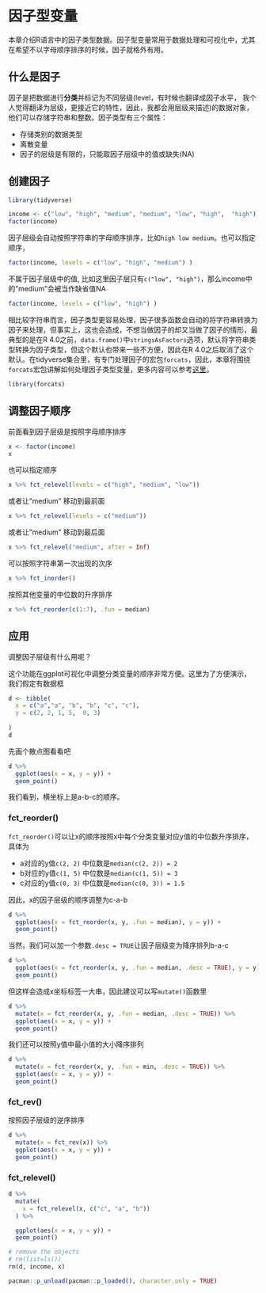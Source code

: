 # 因子型变量 {#forcats}

本章介绍R语言中的因子类型数据。因子型变量常用于数据处理和可视化中，尤其在希望不以字母顺序排序的时候，因子就格外有用。

## 什么是因子

因子是把数据进行**分类**并标记为不同层级(level，有时候也翻译成因子水平， 我个人觉得翻译为层级，更接近它的特性，因此，我都会用层级来描述)的数据对象，他们可以存储字符串和整数。因子类型有三个属性：

- 存储类别的数据类型
- 离散变量
- 因子的层级是有限的，只能取因子层级中的值或缺失(NA)


## 创建因子
```r
library(tidyverse)
```

```r
income <- c("low", "high", "medium", "medium", "low", "high",  "high")
factor(income)
```
因子层级会自动按照字符串的字母顺序排序，比如`high low medium`。也可以指定顺序，


```r
factor(income, levels = c("low", "high", "medium") )
```


不属于因子层级中的值, 比如这里因子层只有`c("low", "high")`，那么income中的"medium"会被当作缺省值NA
```r
factor(income, levels = c("low", "high") )
```

相比较字符串而言，因子类型更容易处理，因子很多函数会自动的将字符串转换为因子来处理，但事实上，这也会造成，不想当做因子的却又当做了因子的情形，最典型的是在R 4.0之前，`data.frame()`中`stringsAsFactors`选项，默认将字符串类型转换为因子类型，但这个默认也带来一些不方便，因此在R 4.0之后取消了这个默认。在tidyverse集合里，有专门处理因子的宏包`forcats`，因此，本章将围绕`forcats`宏包讲解如何处理因子类型变量，更多内容可以参考[这里](https://r4ds.had.co.nz/factors.html)。


```r
library(forcats)
```


## 调整因子顺序

前面看到因子层级是按照字母顺序排序
```r
x <- factor(income)
x
```

也可以指定顺序
```r
x %>% fct_relevel(levels = c("high", "medium", "low"))
```
或者让"medium" 移动到最前面
```r
x %>% fct_relevel(levels = c("medium"))
```
或者让"medium" 移动到最后面

```r
x %>% fct_relevel("medium", after = Inf)
```


可以按照字符串第一次出现的次序
```r
x %>% fct_inorder()
```

按照其他变量的中位数的升序排序
```r
x %>% fct_reorder(c(1:7), .fun = median)  
```



## 应用 

调整因子层级有什么用呢？

这个功能在ggplot可视化中调整分类变量的顺序非常方便。这里为了方便演示，我们假定有数据框
```r
d <- tibble(
  x = c("a","a", "b", "b", "c", "c"),
  y = c(2, 2, 1, 5,  0, 3)
  
)
d
```


先画个散点图看看吧

```r
d %>% 
  ggplot(aes(x = x, y = y)) +
  geom_point()
```

我们看到，横坐标上是a-b-c的顺序。


### fct_reorder()

`fct_reorder()`可以让x的顺序按照x中每个分类变量对应y值的中位数升序排序，具体为

- a对应的y值`c(2, 2)` 中位数是`median(c(2, 2)) = 2`
- b对应的y值`c(1, 5)` 中位数是`median(c(1, 5)) = 3`
- c对应的y值`c(0, 3)` 中位数是`median(c(0, 3)) = 1.5`

因此，x的因子层级的顺序调整为c-a-b
```r
d %>% 
  ggplot(aes(x = fct_reorder(x, y, .fun = median), y = y)) +
  geom_point()
```

当然，我们可以加一个参数`.desc = TRUE`让因子层级变为降序排列b-a-c

```r
d %>% 
  ggplot(aes(x = fct_reorder(x, y, .fun = median, .desc = TRUE), y = y)) +
  geom_point()
```

但这样会造成x坐标标签一大串，因此建议可以写`mutate()`函数里
```r
d %>% 
  mutate(x = fct_reorder(x, y, .fun = median, .desc = TRUE)) %>% 
  ggplot(aes(x = x, y = y)) +
  geom_point()
```


我们还可以按照y值中最小值的大小降序排列
```r
d %>% 
  mutate(x = fct_reorder(x, y, .fun = min, .desc = TRUE)) %>% 
  ggplot(aes(x = x, y = y)) +
  geom_point()
```


### fct_rev()

按照因子层级的逆序排序
```r
d %>% 
  mutate(x = fct_rev(x)) %>% 
  ggplot(aes(x = x, y = y)) +
  geom_point()
```



### fct_relevel()
```r
d %>% 
  mutate(
    x = fct_relevel(x, c("c", "a", "b"))
  ) %>% 

  ggplot(aes(x = x, y = y)) +
  geom_point()
```


```r
# remove the objects
# rm(list=ls())
rm(d, income, x)
```


```r
pacman::p_unload(pacman::p_loaded(), character.only = TRUE)
```
